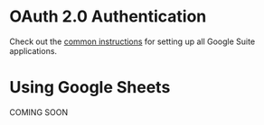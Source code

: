 # OAuth 2.0 Authentication

Check out the [common instructions](./common) for setting up all Google Suite applications.

# Using Google Sheets

COMING SOON
